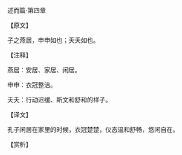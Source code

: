 

述而篇·第四章

【原文】

子之燕居，申申如也；夭夭如也。

【注释】

燕居：安居、家居、闲居。

申申：衣冠整洁。

夭夭：行动迟缓、斯文和舒和的样子。

【译文】

孔子闲居在家里的时候，衣冠楚楚，仪态温和舒畅，悠闲自在。

【赏析】

